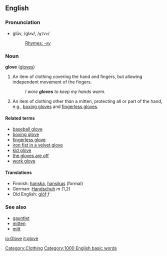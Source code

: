 ==English==
===Pronunciation===
*glŭv, /ɡlʌv/, /<tt>glVv</tt>/
*:[[Rhymes:English:-ʌv|Rhymes: -ʌv]]

===Noun===
'''glove''' ([[gloves]])

# An item of clothing covering the hand and fingers, but allowing independent movement of the fingers.
#: ''I wore '''gloves''' to keep my hands warm.''
# An item of clothing other than a mitten, protecting all or part of the hand, e.g., [[boxing glove]]s and [[fingerless glove]]s.

====Related terms====
* [[baseball glove]]
* [[boxing glove]]
* [[fingerless glove]]
* [[iron fist in a velvet glove]]
* [[kid glove]]
* [[the gloves are off]]
* [[work glove]]

====Translations====
*Finnish: [[hanska]], [[hansikas]] (formal)
*German: [[Handschuh]] ''m'' (1,2)
*Old English: [[glóf]] ''f''

===See also===
* [[gauntlet]]
* [[mitten]]
* [[mitt]]

[[Category:Clothing]]

[[Category:1000 English basic words]]

[[io:Glove]]
[[it:glove]]